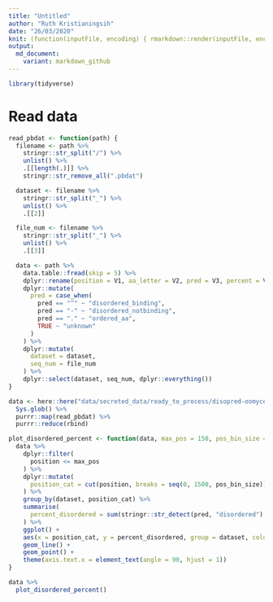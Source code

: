 ```yaml
---
title: "Untitled"
author: "Ruth Kristianingsih"
date: "26/03/2020"
knit: (function(inputFile, encoding) { rmarkdown::render(inputFile, encoding = encoding, output_dir = here::here("reports", stringr::str_remove(getwd(), here::here("scripts/r-scripts/")))) })
output:
  md_document:
    variant: markdown_github
---
```



```r
library(tidyverse)
```

# Read data

```r
read_pbdat <- function(path) {
  filename <- path %>%
    stringr::str_split("/") %>%
    unlist() %>%
    .[[length(.)]] %>%
    stringr::str_remove_all(".pbdat")

  dataset <- filename %>%
    stringr::str_split("_") %>%
    unlist() %>%
    .[[2]]

  file_num <- filename %>%
    stringr::str_split("_") %>%
    unlist() %>%
    .[[3]]

  data <- path %>%
    data.table::fread(skip = 5) %>%
    dplyr::rename(position = V1, aa_letter = V2, pred = V3, percent = V4) %>%
    dplyr::mutate(
      pred = case_when(
        pred == "^" ~ "disordered_binding",
        pred == "-" ~ "disordered_notbinding",
        pred == "." ~ "ordered_aa",
        TRUE ~ "unknown"
      )
    ) %>%
    dplyr::mutate(
      dataset = dataset,
      seq_num = file_num
    ) %>%
    dplyr::select(dataset, seq_num, dplyr::everything())
}
```


```r
data <- here::here("data/secreted_data/ready_to_process/disopred-oomycete/finished/*.pbdat") %>%
  Sys.glob() %>%
  purrr::map(read_pbdat) %>%
  purrr::reduce(rbind)
```

```r
plot_disordered_percent <- function(data, max_pos = 150, pos_bin_size = 10, percent_threshold = 0.9) {
  data %>%
    dplyr::filter(
      position <= max_pos
    ) %>% 
    dplyr::mutate(
      position_cat = cut(position, breaks = seq(0, 1500, pos_bin_size))
    ) %>%
    group_by(dataset, position_cat) %>%
    summarise(
      percent_disordered = sum(stringr::str_detect(pred, "disordered") & percent >= percent_threshold) / n(),
    ) %>%
    ggplot() +
    aes(x = position_cat, y = percent_disordered, group = dataset, color = dataset) +
    geom_line() +
    geom_point() +
    theme(axis.text.x = element_text(angle = 90, hjust = 1))
}
```

```r
data %>%
  plot_disordered_percent()
```

